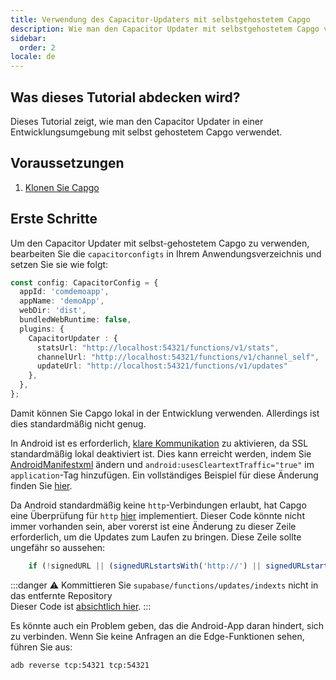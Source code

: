 ```yaml
---
title: Verwendung des Capacitor-Updaters mit selbstgehostetem Capgo
description: Wie man den Capacitor Updater mit selbstgehostetem Capgo verwendet
sidebar:
  order: 2
locale: de
---
```


## Was dieses Tutorial abdecken wird?

Dieses Tutorial zeigt, wie man den Capacitor Updater in einer Entwicklungsumgebung mit selbst gehostetem Capgo verwendet.

## Voraussetzungen

1. [Klonen Sie Capgo](https://githubcom/Cap-go/capgo/)

## Erste Schritte

Um den Capacitor Updater mit selbst-gehostetem Capgo zu verwenden, bearbeiten Sie die `capacitorconfigts` in Ihrem Anwendungsverzeichnis und setzen Sie sie wie folgt:

```ts
const config: CapacitorConfig = {
  appId: 'comdemoapp',
  appName: 'demoApp',
  webDir: 'dist',
  bundledWebRuntime: false,
  plugins: {
    CapacitorUpdater : {
      statsUrl: "http://localhost:54321/functions/v1/stats",
      channelUrl: "http://localhost:54321/functions/v1/channel_self",
      updateUrl: "http://localhost:54321/functions/v1/updates"
    },
  },
};
```

Damit können Sie Capgo lokal in der Entwicklung verwenden. Allerdings ist dies standardmäßig nicht genug.

In Android ist es erforderlich, [klare Kommunikation](https://developerandroidcom/topic/security/risks/cleartext/) zu aktivieren, da SSL standardmäßig lokal deaktiviert ist. Dies kann erreicht werden, indem Sie [AndroidManifestxml](https://githubcom/Cap-go/capacitor-updater/blob/main/android/src/main/AndroidManifestxml/) ändern und `android:usesCleartextTraffic="true"` im `application`-Tag hinzufügen. Ein vollständiges Beispiel für diese Änderung finden Sie [hier](https://gistgithubcom/WcaleNieWolny/061a015acdebe35eaf3afd7030797701/).

Da Android standardmäßig keine `http`-Verbindungen erlaubt, hat Capgo eine Überprüfung für `http` [hier](https://githubcom/Cap-go/capgo/blob/4cce6c0707d745faa2afbab643e636bad927c602/supabase/functions/updates/indexts/#L396) implementiert. Dieser Code könnte nicht immer vorhanden sein, aber vorerst ist eine Änderung zu dieser Zeile erforderlich, um die Updates zum Laufen zu bringen. Diese Zeile sollte ungefähr so aussehen:
```ts
    if (!signedURL || (signedURLstartsWith('http://') || signedURLstartsWith('https://'))) {
```

:::danger
⚠️ Kommittieren Sie `supabase/functions/updates/indexts` nicht in das entfernte Repository\
Dieser Code ist [absichtlich hier](https://githubcom/Cap-go/capacitor-updater/issues/37/#issuecomment-1684916354).
:::

Es könnte auch ein Problem geben, das die Android-App daran hindert, sich zu verbinden. Wenn Sie keine Anfragen an die Edge-Funktionen sehen, führen Sie aus:
```bash
adb reverse tcp:54321 tcp:54321
```